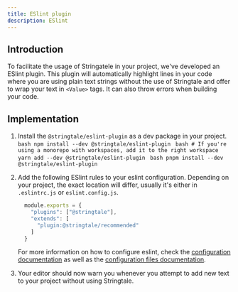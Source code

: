 ```yaml
---
title: ESlint plugin
description: ESlint
---
```



## Introduction

To facilitate the usage of Stringatele in your project, we've developed an ESlint plugin.
This plugin will automatically highlight lines in your code where you are using plain text strings without the use of
Stringtale and offer to wrap your text in `<Value>` tags. It can also throw errors when building your code.

## Implementation

1. Install the `@stringtale/eslint-plugin` as a dev package in your project.
   <Tabs>
     <TabItem label="npm">
       ```bash
         npm install --dev @stringtale/eslint-plugin
       ```
     </TabItem>
     <TabItem label="Yarn">
       ```bash
         # If you're using a monorepo with workspaces, add it to the right workspace
         yarn add --dev @stringtale/eslint-plugin
       ```
      </TabItem>
     <TabItem label="pnpm">
       ```bash
         pnpm install --dev @stringtale/eslint-plugin
       ```
      </TabItem>
   </Tabs>

2. Add the following ESlint rules to your eslint configuration. Depending on your project, the exact location
will differ, usually it's either in `.eslintrc.js` or `eslint.config.js`.

    ```js
      module.exports = {
        "plugins": ["@stringtale"],
        "extends": [
          "plugin:@stringtale/recommended"
        ]
      }
    ```

    For more information on how to
    configure eslint, check the [configuration documentation](https://eslint.org/docs/latest/use/configure/) as well as
    the [configuration files documentation](https://eslint.org/docs/latest/use/configure/configuration-files).
3. Your editor should now warn you whenever you attempt to add new text to your project without using Stringtale.


